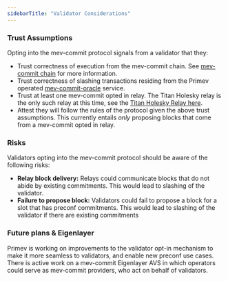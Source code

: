```yaml
---
sidebarTitle: "Validator Considerations"
---
```


### Trust Assumptions

Opting into the mev-commit protocol signals from a validator that they:

* Trust correctness of execution from the mev-commit chain. See [mev-commit chain](/concepts/mev-commit-chain/chain-details) for more information.
* Trust correctness of slashing transactions residing from the Primev operated [mev-commit-oracle](https://github.com/primev/mev-commit/tree/main/oracle) service.
* Trust at least one mev-commit opted in relay. The Titan Holesky relay is the only such relay at this time, see the [Titan Holesky Relay here](https://docs.titanrelay.xyz/).
* Attest they will follow the rules of the protocol given the above trust assumptions. This currently entails *only* proposing blocks that come from a mev-commit opted in relay. 

### Risks

Validators opting into the mev-commit protocol should be aware of the following risks:

* **Relay block delivery:** Relays could communicate blocks that do not abide by existing commitments. This would lead to slashing of the validator.
* **Failure to propose block:** Validators could fail to propose a block for a slot that has preconf commitments. This would lead to slashing of the validator if there are existing commitments

### Future plans & Eigenlayer

Primev is working on improvements to the validator opt-in mechanism to make it more seamless to validators, and enable new preconf use cases. There is active work on a mev-commit Eigenlayer AVS in which operators could serve as mev-commit providers, who act on behalf of validators.
